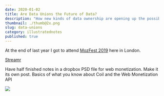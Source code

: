 ```yaml
---
date: 2020-01-02
title: Are Data Unions the Future of Data?
description: "How new kinds of data ownership are opening up the possibilities of internet economics"
thumbnail: ./thumb@2x.png
slug: data-unions
category: illustratednotes
published: true
---
```


At the end of last year I got to attend [MozFest 2019]() here in London.

[Streamr]()

Have half finished notes in a dropbox PSD file for web monetization. Make it its own post. Basics of what you know about Coil and the Web Monetization API

![](./dataunion.png)
